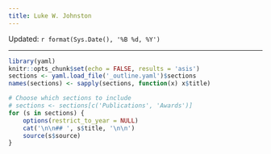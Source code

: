```yaml
---
title: Luke W. Johnston
---
```


Updated: `r format(Sys.Date(), '%B %d, %Y')`

-----

```r
library(yaml)
knitr::opts_chunk$set(echo = FALSE, results = 'asis')
sections <- yaml.load_file('_outline.yaml')$sections
names(sections) <- sapply(sections, function(x) x$title)
```

```r
# Choose which sections to include
# sections <- sections[c('Publications', 'Awards')]
for (s in sections) {
    options(restrict_to_year = NULL)
    cat('\n\n## ', s$title, '\n\n')
    source(s$source)
}
```

